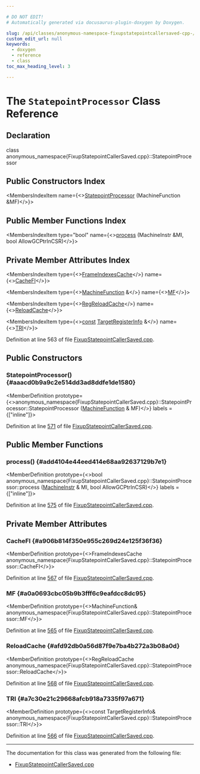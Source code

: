 ```yaml
---

# DO NOT EDIT!
# Automatically generated via docusaurus-plugin-doxygen by Doxygen.

slug: /api/classes/anonymous-namespace-fixupstatepointcallersaved-cpp-/statepointprocessor
custom_edit_url: null
keywords:
  - doxygen
  - reference
  - class
toc_max_heading_level: 3

---
```





# The `StatepointProcessor` Class Reference

<DoxygenPage pluginConfig={pluginConfig}>



## Declaration

<CodeBlock>class anonymous_namespace{FixupStatepointCallerSaved.cpp}::StatepointProcessor</CodeBlock>

## Public Constructors Index

<MembersIndex>

<MembersIndexItem
  name={<><a href="#aaacd0b9a9c2e514dd3ad8ddfe1de1580">StatepointProcessor</a> (MachineFunction &amp;MF)</>}>
</MembersIndexItem>

</MembersIndex>

## Public Member Functions Index

<MembersIndex>

<MembersIndexItem
  type="bool"
  name={<><a href="#add4104e44eed414e68aa92637129b7e1">process</a> (MachineInstr &amp;MI, bool AllowGCPtrInCSR)</>}>
</MembersIndexItem>

</MembersIndex>

## Private Member Attributes Index

<MembersIndex>

<MembersIndexItem
  type={<><a href="/docs/api/classes/anonymous-namespace-fixupstatepointcallersaved-cpp-/frameindexescache">FrameIndexesCache</a></>}
  name={<><a href="#a906b814f350e955c269d24e125f36f36">CacheFI</a></>}>
</MembersIndexItem>

<MembersIndexItem
  type={<><a href="/docs/api/classes/llvm/machinefunction">MachineFunction</a> &amp;</>}
  name={<><a href="#a0a0693cbc05b9b3fff6c9eafdcc8dc95">MF</a></>}>
</MembersIndexItem>

<MembersIndexItem
  type={<><a href="/docs/api/classes/anonymous-namespace-fixupstatepointcallersaved-cpp-/regreloadcache">RegReloadCache</a></>}
  name={<><a href="#afd92db0a56d87f9e7ba4b272a3b08a0d">ReloadCache</a></>}>
</MembersIndexItem>

<MembersIndexItem
  type={<><a href="/docs/api/files/lib/lib/target/lib/target/aarch64/aarch64promoteconstant-cpp/#a90f8350fecae261c25be85d38b451bff">const</a> <a href="/docs/api/classes/llvm/targetregisterinfo">TargetRegisterInfo</a> &amp;</>}
  name={<><a href="#a7c30e21c29668afcb918a7335f97a671">TRI</a></>}>
</MembersIndexItem>

</MembersIndex>


Definition at line 563 of file <a href="/docs/api/files/lib/lib/codegen/fixupstatepointcallersaved-cpp">FixupStatepointCallerSaved.cpp</a>.

<SectionDefinition>

## Public Constructors

### StatepointProcessor() {#aaacd0b9a9c2e514dd3ad8ddfe1de1580}

<MemberDefinition
  prototype={<>anonymous&#95;namespace&#123;FixupStatepointCallerSaved.cpp&#125;::StatepointProcessor::StatepointProcessor (<a href="/docs/api/classes/llvm/machinefunction">MachineFunction</a> &amp; MF)</>}
  labels = {["inline"]}>

Definition at line <a href="/docs/api/files/lib/lib/codegen/fixupstatepointcallersaved-cpp/#l00571">571</a> of file <a href="/docs/api/files/lib/lib/codegen/fixupstatepointcallersaved-cpp">FixupStatepointCallerSaved.cpp</a>.
</MemberDefinition>

</SectionDefinition>

<SectionDefinition>

## Public Member Functions

### process() {#add4104e44eed414e68aa92637129b7e1}

<MemberDefinition
  prototype={<>bool anonymous&#95;namespace&#123;FixupStatepointCallerSaved.cpp&#125;::StatepointProcessor::process (<a href="/docs/api/classes/llvm/machineinstr">MachineInstr</a> &amp; MI, bool AllowGCPtrInCSR)</>}
  labels = {["inline"]}>

Definition at line <a href="/docs/api/files/lib/lib/codegen/fixupstatepointcallersaved-cpp/#l00575">575</a> of file <a href="/docs/api/files/lib/lib/codegen/fixupstatepointcallersaved-cpp">FixupStatepointCallerSaved.cpp</a>.
</MemberDefinition>

</SectionDefinition>

<SectionDefinition>

## Private Member Attributes

### CacheFI {#a906b814f350e955c269d24e125f36f36}

<MemberDefinition
  prototype={<>FrameIndexesCache anonymous&#95;namespace&#123;FixupStatepointCallerSaved.cpp&#125;::StatepointProcessor::CacheFI</>}>

Definition at line <a href="/docs/api/files/lib/lib/codegen/fixupstatepointcallersaved-cpp/#l00567">567</a> of file <a href="/docs/api/files/lib/lib/codegen/fixupstatepointcallersaved-cpp">FixupStatepointCallerSaved.cpp</a>.
</MemberDefinition>

### MF {#a0a0693cbc05b9b3fff6c9eafdcc8dc95}

<MemberDefinition
  prototype={<>MachineFunction&amp; anonymous&#95;namespace&#123;FixupStatepointCallerSaved.cpp&#125;::StatepointProcessor::MF</>}>

Definition at line <a href="/docs/api/files/lib/lib/codegen/fixupstatepointcallersaved-cpp/#l00565">565</a> of file <a href="/docs/api/files/lib/lib/codegen/fixupstatepointcallersaved-cpp">FixupStatepointCallerSaved.cpp</a>.
</MemberDefinition>

### ReloadCache {#afd92db0a56d87f9e7ba4b272a3b08a0d}

<MemberDefinition
  prototype={<>RegReloadCache anonymous&#95;namespace&#123;FixupStatepointCallerSaved.cpp&#125;::StatepointProcessor::ReloadCache</>}>

Definition at line <a href="/docs/api/files/lib/lib/codegen/fixupstatepointcallersaved-cpp/#l00568">568</a> of file <a href="/docs/api/files/lib/lib/codegen/fixupstatepointcallersaved-cpp">FixupStatepointCallerSaved.cpp</a>.
</MemberDefinition>

### TRI {#a7c30e21c29668afcb918a7335f97a671}

<MemberDefinition
  prototype={<>const TargetRegisterInfo&amp; anonymous&#95;namespace&#123;FixupStatepointCallerSaved.cpp&#125;::StatepointProcessor::TRI</>}>

Definition at line <a href="/docs/api/files/lib/lib/codegen/fixupstatepointcallersaved-cpp/#l00566">566</a> of file <a href="/docs/api/files/lib/lib/codegen/fixupstatepointcallersaved-cpp">FixupStatepointCallerSaved.cpp</a>.
</MemberDefinition>

</SectionDefinition>

<hr/>

The documentation for this class was generated from the following file:

<ul>
<li><a href="/docs/api/files/lib/lib/codegen/fixupstatepointcallersaved-cpp">FixupStatepointCallerSaved.cpp</a></li>
</ul>

</DoxygenPage>
